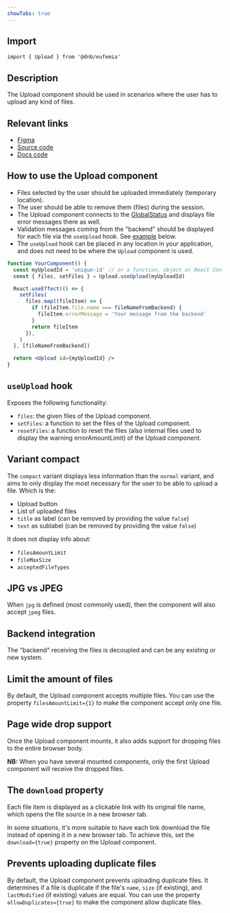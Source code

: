 ```yaml
---
showTabs: true
---
```


## Import

```tsx
import { Upload } from '@dnb/eufemia'
```

## Description

The Upload component should be used in scenarios where the user has to upload any kind of files.

## Relevant links

- [Figma](https://www.figma.com/design/cdtwQD8IJ7pTeE45U148r1/%F0%9F%92%BB-Eufemia---Web?node-id=23118-25104)
- [Source code](https://github.com/dnbexperience/eufemia/tree/main/packages/dnb-eufemia/src/components/upload)
- [Docs code](https://github.com/dnbexperience/eufemia/tree/main/packages/dnb-design-system-portal/src/docs/uilib/components/upload)

## How to use the Upload component

- Files selected by the user should be uploaded immediately (temporary location).
- The user should be able to remove them (files) during the session.
- The Upload component connects to the [GlobalStatus](/uilib/components/global-status) and displays file error messages there as well.
- Validation messages coming from the "backend" should be displayed for each file via the `useUpload` hook. See [example](/uilib/components/upload/#upload-error-message) below.
- The `useUpload` hook can be placed in any location in your application, and does not need to be where the `Upload` component is used.

```jsx
function YourComponent() {
  const myUploadId = 'unique-id' // or a function, object or React Context reference
  const { files, setFiles } = Upload.useUpload(myUploadId)

  React.useEffect(() => {
    setFiles(
      files.map((fileItem) => {
        if (fileItem.file.name === fileNameFromBackend) {
          fileItem.errorMessage = 'Your message from the backend'
        }
        return fileItem
      }),
    )
  }, [fileNameFromBackend])

  return <Upload id={myUploadId} />
}
```

## `useUpload` hook

Exposes the following functionality:

- `files`: the given files of the Upload component.
- `setFiles`: a function to set the files of the Upload component.
- `resetFiles`: a function to reset the files (also internal files used to display the warning errorAmountLimit) of the Upload component.

## Variant compact

The `compact` variant displays less information than the `normal` variant, and aims to only display the most necessary for the user to be able to upload a file. Which is the:

- Upload button
- List of uploaded files
- `title` as label (can be removed by providing the value `false`)
- `text` as sublabel (can be removed by providing the value `false`)

It does not display info about:

- `filesAmountLimit`
- `fileMaxSize`
- `acceptedFileTypes`

## JPG vs JPEG

When `jpg` is defined (most commonly used), then the component will also accept `jpeg` files.

## Backend integration

The "backend" receiving the files is decoupled and can be any existing or new system.

## Limit the amount of files

By default, the Upload component accepts multiple files. You can use the property `filesAmountLimit={1}` to make the component accept only one file.

## Page wide drop support

Once the Upload component mounts, it also adds support for dropping files to the entire browser body.

**NB:** When you have several mounted components, only the first Upload component will receive the dropped files.

## The `download` property

Each file item is displayed as a clickable link with its original file name, which opens the file source in a new browser tab.

In some situations, it's more suitable to have each link download the file instead of opening it in a new browser tab. To achieve this, set the `download={true}` property on the Upload component.

## Prevents uploading duplicate files

By default, the Upload component prevents uploading duplicate files.
It determines if a file is duplicate if the file's `name`, `size` (if existing), and `lastModified` (if existing) values are equal.
You can use the property `allowDuplicates={true}` to make the component allow duplicate files.
